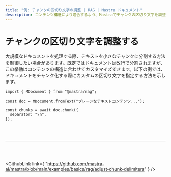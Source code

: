 ```yaml
---
title: "例: チャンクの区切り文字の調整 | RAG | Mastra ドキュメント"
description: コンテンツ構造により適合するよう、Mastraでチャンクの区切り文字を調整します。
---
```




# チャンクの区切り文字を調整する

大規模なドキュメントを処理する際、テキストを小さなチャンクに分割する方法を制御したい場合があります。既定ではドキュメントは改行で分割されますが、この挙動はコンテンツの構造に合わせてカスタマイズできます。以下の例では、ドキュメントをチャンク化する際にカスタムの区切り文字を指定する方法を示します。

```tsx copy
import { MDocument } from "@mastra/rag";

const doc = MDocument.fromText("プレーンなテキストコンテンツ...");

const chunks = await doc.chunk({
  separator: "\n",
});
```

<br />

<br />

<hr className="dark:border-[#404040] border-gray-300" />

<br />

<br />

<GithubLink
  link={
"https://github.com/mastra-ai/mastra/blob/main/examples/basics/rag/adjust-chunk-delimiters"
}
/>
